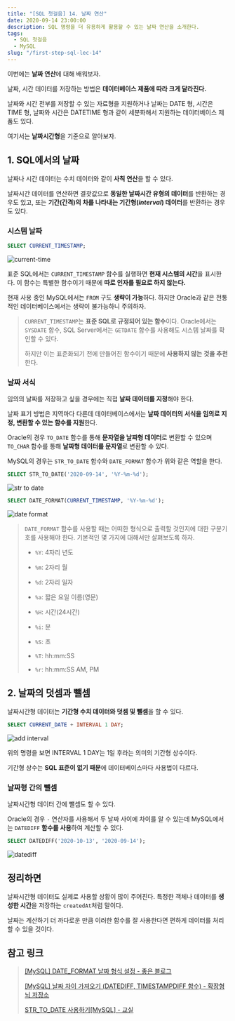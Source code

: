 ```yaml
---
title: "[SQL 첫걸음] 14. 날짜 연산"
date: 2020-09-14 23:00:00
description: SQL 명령을 더 유용하게 활용할 수 있는 날짜 연산을 소개한다.
tags:
  - SQL 첫걸음
  - MySQL
slug: "/first-step-sql-lec-14"
---
```


이번에는 **날짜 연산**에 대해 배워보자.

날짜, 시간 데이터를 저장하는 방법은 **데이터베이스 제품에 따라 크게 달라진다.**

날짜와 시간 전부를 저장할 수 있는 자료형을 지원하거나 날짜는 DATE 형, 시간은 TIME 형, 날짜와 시간은 DATETIME 형과 같이 세분화해서 지원하는 데이터베이스 제품도 있다.

여기서는 **날짜시간형**을 기준으로 알아보자.

## 1. SQL에서의 날짜

날짜나 시간 데이터는 수치 데이터와 같이 **사칙 연산**을 할 수 있다.

날짜시간 데이터를 연산하면 결괏값으로 **동일한 날짜시간 유형의 데이터**를 반환하는 경우도 있고, 또는 **기간(간격)의 차를 나타내는 기간형(*interval*) 데이터**를 반환하는 경우도 있다.

### 시스템 날짜

```sql
SELECT CURRENT_TIMESTAMP;
```

![current-time](./current-time.png)

표준 SQL에서는 `CURRENT_TIMESTAMP` 함수를 실행하면 **현재 시스템의 시간**을 표시한다. 이 함수는 특별한 함수이기 때문에 **따로 인자를 필요로 하지 않는다.**

현재 사용 중인 MySQL에서는 `FROM` 구도 **생략이 가능**하다. 하지만 Oracle과 같은 전통적인 데이터베이스에서는 생략이 불가능하니 주의하자.

> `CURRENT_TIMESTAMP`는 **표준 SQL로 규정되어 있는 함수**이다. Oracle에서는 `SYSDATE` 함수, SQL Server에서는 `GETDATE` 함수를 사용해도 시스템 날짜를 확인할 수 있다.
>
> 하지만 이는 표준화되기 전에 만들어진 함수이기 때문에 **사용하지 않는 것을 추천**한다.

### 날짜 서식

임의의 날짜를 저장하고 싶을 경우에는 직접 **날짜 데이터를 지정**해야 한다.

날짜 표기 방법은 지역마다 다른데 데이터베이스에서는 **날짜 데이터의 서식을 임의로 지정, 변환할 수 있는 함수를 지원**한다.

Oracle의 경우 `TO_DATE` 함수를 통해 **문자열을 날짜형 데이터**로 변환할 수 있으며 `TO_CHAR` 함수를 통해 **날짜형 데이터를 문자열**로 변환할 수 있다.

MySQL의 경우는 `STR_TO_DATE` 함수와 `DATE_FORMAT` 함수가 위와 같은 역할을 한다.

```sql
SELECT STR_TO_DATE('2020-09-14', '%Y-%m-%d');
```

![str to date](./str-to-date.png)

```sql
SELECT DATE_FORMAT(CURRENT_TIMESTAMP, '%Y-%m-%d');
```

![date format](./date-format.png)

> `DATE_FORMAT` 함수를 사용할 때는 어떠한 형식으로 출력할 것인지에 대한 구분기호를 사용해야 한다. 기본적인 몇 가지에 대해서만 살펴보도록 하자.
>
> - `%Y`: 4자리 년도
>
> - `%m`: 2자리 월
>
> - `%d`: 2자리 일자
>
> - `%a`: 짧은 요일 이름(영문)
>
> - `%H`: 시간(24시간)
>
> - `%i`: 분
>
> - `%S`: 초
>
> - `%T`: hh:mm:SS
>
> - `%r`: hh:mm:SS AM, PM

## 2. 날짜의 덧셈과 뺄셈

날짜시간형 데이터는 **기간형 수치 데이터와 덧셈 및 뺄셈**을 할 수 있다.

```sql
SELECT CURRENT_DATE + INTERVAL 1 DAY;
```

![add interval](./add-interval.png)

위의 명령을 보면 INTERVAL 1 DAY는 1일 후라는 의미의 기간형 상수이다.

기간형 상수는 **SQL 표준이 없기 때문**에 데이터베이스마다 사용법이 다르다.

### 날짜형 간의 뺄셈

날짜시간형 데이터 간에 뺄셈도 할 수 있다.

Oracle의 경우 `-` 연산자를 사용해서 두 날짜 사이에 차이를 알 수 있는데 MySQL에서는 `DATEDIFF` **함수를 사용**하여 계산할 수 있다.

```sql
SELECT DATEDIFF('2020-10-13', '2020-09-14');
```

![datediff](./date-diff.png)

## 정리하면

날짜시간형 데이터도 실제로 사용할 상황이 많이 주어진다. 특정한 객체나 데이터를 **생성한 시간**을 저장하는 `createdAt`처럼 말이다.

날짜는 계산하기 더 까다로운 만큼 이러한 함수를 잘 사용한다면 편하게 데이터를 처리할 수 있을 것이다.

## 참고 링크

> [[MySQL] DATE_FORMAT 날짜 형식 설정 - 좋은 블로그](https://devjhs.tistory.com/89)
>
> [[MySQL] 날짜 차이 가져오기 (DATEDIFF, TIMESTAMPDIFF 함수) - 확장형 뇌 저장소](https://extbrain.tistory.com/78)
>
> [STR_TO_DATE 사용하기[MySQL] - 교실](https://mindols.tistory.com/117)